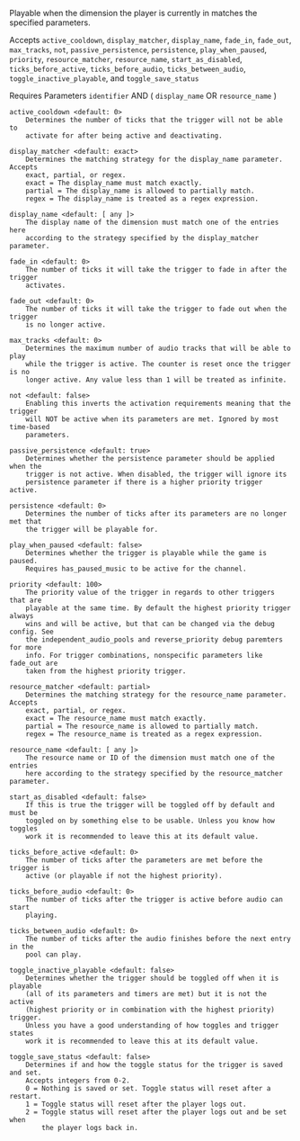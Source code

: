 Playable when the dimension the player is currently in matches the specified parameters.

Accepts `active_cooldown`, `display_matcher`, `display_name`, `fade_in`, `fade_out`, `max_tracks`, `not`,
 `passive_persistence`, `persistence`, `play_when_paused`, `priority`, `resource_matcher`, `resource_name`,
 `start_as_disabled`, `ticks_before_active`, `ticks_before_audio`, `ticks_between_audio`, `toggle_inactive_playable`,
 and `toggle_save_status`

Requires Parameters `identifier` AND ( `display_name` OR `resource_name` )

```
active_cooldown <default: 0>
    Determines the number of ticks that the trigger will not be able to
    activate for after being active and deactivating.

display_matcher <default: exact>
    Determines the matching strategy for the display_name parameter. Accepts
    exact, partial, or regex.
    exact = The display_name must match exactly.
    partial = The display_name is allowed to partially match.
    regex = The display_name is treated as a regex expression.

display_name <default: [ any ]>
    The display name of the dimension must match one of the entries here
    according to the strategy specified by the display_matcher parameter.

fade_in <default: 0>
    The number of ticks it will take the trigger to fade in after the trigger
    activates.

fade_out <default: 0>
    The number of ticks it will take the trigger to fade out when the trigger
    is no longer active.

max_tracks <default: 0>
    Determines the maximum number of audio tracks that will be able to play
    while the trigger is active. The counter is reset once the trigger is no
    longer active. Any value less than 1 will be treated as infinite.

not <default: false>
    Enabling this inverts the activation requirements meaning that the trigger
    will NOT be active when its parameters are met. Ignored by most time-based
    parameters.

passive_persistence <default: true>
    Determines whether the persistence parameter should be applied when the
    trigger is not active. When disabled, the trigger will ignore its
    persistence parameter if there is a higher priority trigger active.

persistence <default: 0>
    Determines the number of ticks after its parameters are no longer met that
    the trigger will be playable for.

play_when_paused <default: false>
    Determines whether the trigger is playable while the game is paused.
    Requires has_paused_music to be active for the channel.

priority <default: 100>
    The priority value of the trigger in regards to other triggers that are
    playable at the same time. By default the highest priority trigger always
    wins and will be active, but that can be changed via the debug config. See
    the independent_audio_pools and reverse_priority debug paremters for more
    info. For trigger combinations, nonspecific parameters like fade_out are
    taken from the highest priority trigger.

resource_matcher <default: partial>
    Determines the matching strategy for the resource_name parameter. Accepts
    exact, partial, or regex.
    exact = The resource_name must match exactly.
    partial = The resource_name is allowed to partially match.
    regex = The resource_name is treated as a regex expression.

resource_name <default: [ any ]>
    The resource name or ID of the dimension must match one of the entries
    here according to the strategy specified by the resource_matcher parameter.

start_as_disabled <default: false>
    If this is true the trigger will be toggled off by default and must be
    toggled on by something else to be usable. Unless you know how toggles
    work it is recommended to leave this at its default value.

ticks_before_active <default: 0>
    The number of ticks after the parameters are met before the trigger is
    active (or playable if not the highest priority).

ticks_before_audio <default: 0>
    The number of ticks after the trigger is active before audio can start
    playing.

ticks_between_audio <default: 0>
    The number of ticks after the audio finishes before the next entry in the
    pool can play.

toggle_inactive_playable <default: false>
    Determines whether the trigger should be toggled off when it is playable
    (all of its parameters and timers are met) but it is not the active
    (highest priority or in combination with the highest priority) trigger.
    Unless you have a good understanding of how toggles and trigger states
    work it is recommended to leave this at its default value.

toggle_save_status <default: false>
    Determines if and how the toggle status for the trigger is saved and set.
    Accepts integers from 0-2.
    0 = Nothing is saved or set. Toggle status will reset after a restart.
    1 = Toggle status will reset after the player logs out.
    2 = Toggle status will reset after the player logs out and be set when
        the player logs back in.
```